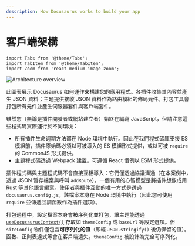 ```yaml
---
description: How Docusaurus works to build your app
---
```


# 客戶端架構

```mdx-code-block
import Tabs from '@theme/Tabs';
import TabItem from '@theme/TabItem';
import Zoom from 'react-medium-image-zoom';
```

<Zoom>

![Architecture overview](/img/architecture.png)

</Zoom>

此圖表展示 Docusaurus 如何運作來構建您的應用程式。各插件收集其內容並產生 JSON 資料；主題提供接收 JSON 資料作為路由模組的佈局元件。打包工具會打包所有元件並產生伺服器套件與客戶端套件。

雖然您（無論是插件開發者或網站建立者）始終在編寫 JavaScript，但請注意這些程式碼實際運行於不同環境：

- 所有插件生命週期方法都在 Node 環境中執行。因此在我們程式碼庫支援 ES 模組前，插件原始碼必須以可被導入的 ES 模組形式提供，或以可被 `require` 的 CommonJS 形式提供。
- 主題程式碼透過 Webpack 建置。可遵循 React 慣例以 ESM 形式提供。

插件程式碼與主題程式碼不會直接互相導入：它們僅透過協議溝通（在本案例中，透過 JSON 暫存檔案與呼叫 `addRoute`）。一個有用的心智模型是將插件想像成用 Rust 等其他語言編寫。使用者與插件互動的唯一方式是透過 `docusaurus.config.js`，該檔案本身在 Node 環境中執行（因此您可使用 `require` 並傳遞回調函數作為插件選項）。

打包過程中，設定檔案本身會被序列化並打包，讓主題能透過 [`useDocusaurusContext()`](../docusaurus-core.mdx#useDocusaurusContext) 存取如 `themeConfig` 或 `baseUrl` 等設定選項。但 `siteConfig` 物件僅包含**可序列化的值**（即經 `JSON.stringify()` 後仍保留的值）。函數、正則表達式等會在客戶端遺失。`themeConfig` 被設計為完全可序列化。